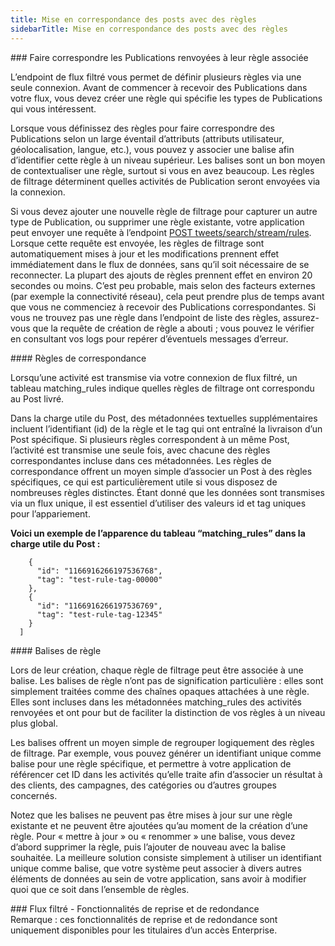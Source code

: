 ```yaml
---
title: Mise en correspondance des posts avec des règles
sidebarTitle: Mise en correspondance des posts avec des règles
---
```


<div id="matching-returned-posts-to-their-associated-rule">
  ### Faire correspondre les Publications renvoyées à leur règle associée
</div>

L’endpoint de flux filtré vous permet de définir plusieurs règles via une seule connexion. Avant de commencer à recevoir des Publications dans votre flux, vous devez créer une règle qui spécifie les types de Publications qui vous intéressent.

Lorsque vous définissez des règles pour faire correspondre des Publications selon un large éventail d’attributs (attributs utilisateur, géolocalisation, langue, etc.), vous pouvez y associer une balise afin d’identifier cette règle à un niveau supérieur. Les balises sont un bon moyen de contextualiser une règle, surtout si vous en avez beaucoup. Les règles de filtrage déterminent quelles activités de Publication seront envoyées via la connexion.

Si vous devez ajouter une nouvelle règle de filtrage pour capturer un autre type de Publication, ou supprimer une règle existante, votre application peut envoyer une requête à l’endpoint [POST tweets/search/stream/rules](/fr/x-api/posts/filtered-stream#post-2-tweets-search-stream-rules). Lorsque cette requête est envoyée, les règles de filtrage sont automatiquement mises à jour et les modifications prennent effet immédiatement dans le flux de données, sans qu’il soit nécessaire de se reconnecter. La plupart des ajouts de règles prennent effet en environ 20 secondes ou moins. C’est peu probable, mais selon des facteurs externes (par exemple la connectivité réseau), cela peut prendre plus de temps avant que vous ne commenciez à recevoir des Publications correspondantes. Si vous ne trouvez pas une règle dans l’endpoint de liste des règles, assurez-vous que la requête de création de règle a abouti ; vous pouvez le vérifier en consultant vos logs pour repérer d’éventuels messages d’erreur.

<div id="matching-rules">
  #### Règles de correspondance
</div>

Lorsqu’une activité est transmise via votre connexion de flux filtré, un tableau matching_rules indique quelles règles de filtrage ont correspondu au Post livré.

Dans la charge utile du Post, des métadonnées textuelles supplémentaires incluent l’identifiant (id) de la règle et le tag qui ont entraîné la livraison d’un Post spécifique. Si plusieurs règles correspondent à un même Post, l’activité est transmise une seule fois, avec chacune des règles correspondantes incluse dans ces métadonnées. Les règles de correspondance offrent un moyen simple d’associer un Post à des règles spécifiques, ce qui est particulièrement utile si vous disposez de nombreuses règles distinctes. Étant donné que les données sont transmises via un flux unique, il est essentiel d’utiliser des valeurs id et tag uniques pour l’appariement.

**Voici un exemple de l’apparence du tableau “matching_rules” dans la charge utile du Post :**
 

```"matching_rules": [
    {
      "id": "1166916266197536768",
      "tag": "test-rule-tag-00000"
    },
    {
      "id": "1166916266197536769",
      "tag": "test-rule-tag-12345"
    }
  ]
```

<div id="rule-tags">
  #### Balises de règle
</div>

Lors de leur création, chaque règle de filtrage peut être associée à une balise. Les balises de règle n’ont pas de signification particulière : elles sont simplement traitées comme des chaînes opaques attachées à une règle. Elles sont incluses dans les métadonnées matching_rules des activités renvoyées et ont pour but de faciliter la distinction de vos règles à un niveau plus global.

Les balises offrent un moyen simple de regrouper logiquement des règles de filtrage. Par exemple, vous pouvez générer un identifiant unique comme balise pour une règle spécifique, et permettre à votre application de référencer cet ID dans les activités qu’elle traite afin d’associer un résultat à des clients, des campagnes, des catégories ou d’autres groupes concernés.

Notez que les balises ne peuvent pas être mises à jour sur une règle existante et ne peuvent être ajoutées qu’au moment de la création d’une règle. Pour « mettre à jour » ou « renommer » une balise, vous devez d’abord supprimer la règle, puis l’ajouter de nouveau avec la balise souhaitée. La meilleure solution consiste simplement à utiliser un identifiant unique comme balise, que votre système peut associer à divers autres éléments de données au sein de votre application, sans avoir à modifier quoi que ce soit dans l’ensemble de règles.

<div id="filtered-stream-recovery-and-redundancy-features">
  ### Flux filtré - Fonctionnalités de reprise et de redondance
</div>

<Note>
  Remarque : ces fonctionnalités de reprise et de redondance sont uniquement disponibles pour les titulaires d’un accès Enterprise.
</Note>